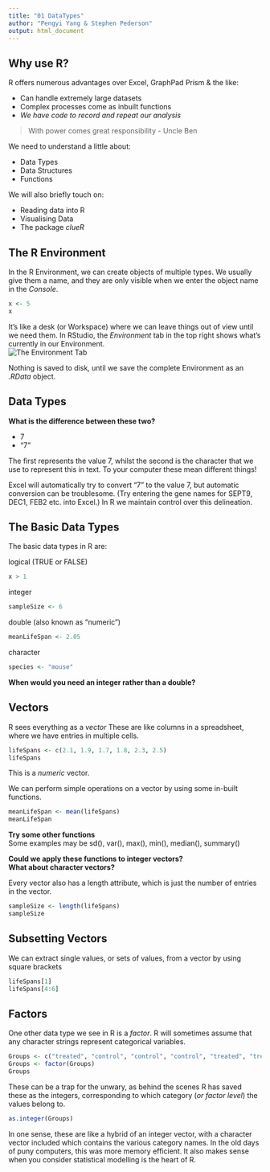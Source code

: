 ```yaml
---
title: "01 DataTypes"
author: "Pengyi Yang & Stephen Pederson"
output: html_document
---
```


## Why use R?
R offers numerous advantages over Excel, GraphPad Prism & the like:  

- Can handle extremely large datasets  
- Complex processes come as inbuilt functions  
- _We have code to record and repeat our analysis_
  
>With power comes great responsibility - Uncle Ben
  
We need to understand a little about:  

- Data Types  
- Data Structures  
- Functions  

We will also briefly touch on:  

- Reading data into R
- Visualising Data
- The package _clueR_

## The R Environment
In the R Environment, we can create objects of multiple types.
We usually give them a name, and they are only visible when we enter the object name in the _Console_.
```r
x <- 5
x
```

It's like a desk (or Workspace) where we can leave things out of view until we need them.
In RStudio, the _Environment_ tab in the top right shows what's currently in our Environment.  
![The Environment Tab](figure/EnvironmentTab.png)

Nothing is saved to disk, until we save the complete Environment as an _.RData_ object.


## Data Types

**What is the difference between these two?**

- 7
- "7"  

The first represents the value 7, whilst the second is the character that we use to represent this in text.
To your computer these mean different things!

Excel will automatically try to convert "7" to the value 7, but automatic conversion can be troublesome.
(Try entering the gene names for SEPT9, DEC1, FEB2 etc. into Excel.)
In R we maintain control over this delineation.

## The Basic Data Types
The basic data types in R are:

logical (TRUE or FALSE)
```r
x > 1
```

integer
```r
sampleSize <- 6
```

double (also known as "numeric")
```r
meanLifeSpan <- 2.05
```

character
```r
species <- "mouse"
```

__When would you need an integer rather than a double?__

## Vectors
R sees everything as a _vector_
These are like columns in a spreadsheet, where we have entries in multiple cells.
```r
lifeSpans <- c(2.1, 1.9, 1.7, 1.8, 2.3, 2.5)
lifeSpans
```
This is a _numeric_ vector.

We can perform simple operations on a vector by using some in-built functions.
```r
meanLifeSpan <- mean(lifeSpans)
meanLifeSpan
```

**Try some other functions**  
Some examples may be sd(), var(), max(), min(), median(), summary()

**Could we apply these functions to integer vectors?**  
**What about character vectors?**

Every vector also has a length attribute, which is just the number of entries in the vector.
```r
sampleSize <- length(lifeSpans)
sampleSize
```

## Subsetting Vectors
We can extract single values, or sets of values, from a vector by using square brackets
```r
lifeSpans[1]
lifeSpans[4:6]
```


## Factors
One other data type we see in R is a _factor_.
R will sometimes assume that any character strings represent categorical variables.
```r
Groups <- c("treated", "control", "control", "control", "treated", "treated")
Groups <- factor(Groups)
Groups
```

These can be a trap for the unwary, as behind the scenes R has saved these as the integers, corresponding to which category (_or factor level_) the values belong to.
```r
as.integer(Groups)
```
In one sense, these are like a hybrid of an integer vector, with a character vector included which contains the various category names.
In the old days of puny computers, this was more memory efficient.
It also makes sense when you consider statistical modelling is the heart of R.
